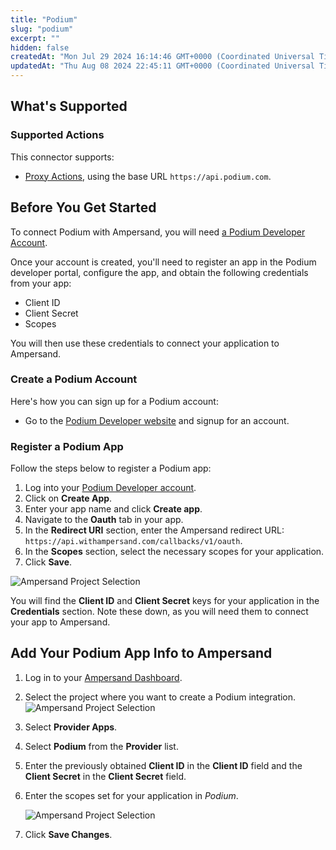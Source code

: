 ```yaml
---
title: "Podium"
slug: "podium"
excerpt: ""
hidden: false
createdAt: "Mon Jul 29 2024 16:14:46 GMT+0000 (Coordinated Universal Time)"
updatedAt: "Thu Aug 08 2024 22:45:11 GMT+0000 (Coordinated Universal Time)"
---
```

## What's Supported

### Supported Actions

This connector supports:
- [Proxy Actions](/define-integrations/proxy-actions), using the base URL `https://api.podium.com`.

## Before You Get Started

To connect Podium with Ampersand, you will need [a Podium Developer Account](https://developer.podium.com/).

Once your account is created, you'll need to register an app in the Podium developer portal, configure the app, and obtain the following credentials from your app:

- Client ID
- Client Secret
- Scopes

You will then use these credentials to connect your application to Ampersand.

### Create a Podium Account

Here's how you can sign up for a Podium account:

- Go to the [Podium Developer website](https://developer.podium.com/) and signup for an account.

### Register a Podium App

Follow the steps below to register a Podium app:

1. Log into your [Podium Developer account](https://developer.podium.com/).
2. Click on **Create App**.
3. Enter your app name and click **Create app**.
4. Navigate to the **Oauth** tab in your app. 
5. In the **Redirect URI** section, enter the Ampersand redirect URL: `https://api.withampersand.com/callbacks/v1/oauth`.
6. In the **Scopes** section, select the necessary scopes for your application. 
7. Click **Save**.

![Ampersand Project Selection](/images/provider-guides/cb73c4f-pod4.png)

You will find the **Client ID** and **Client Secret** keys for your application in the **Credentials** section. Note these down, as you will need them to connect your app to Ampersand.

## Add Your Podium App Info to Ampersand

1. Log in to your [Ampersand Dashboard](https://dashboard.withampersand.com).
2. Select the project where you want to create a Podium integration.  
   ![Ampersand Project Selection](/images/provider-guides/31a6a12-Ampersand.png)
3. Select **Provider Apps**.
4. Select **Podium** from the **Provider** list.
5. Enter the previously obtained **Client ID** in the **Client ID** field and the **Client Secret** in the **Client Secret** field.
6. Enter the scopes set for your application in _Podium_.

   ![Ampersand Project Selection](/images/provider-guides/31a6a12-Ampersand.png)
7. Click **Save Changes**.
